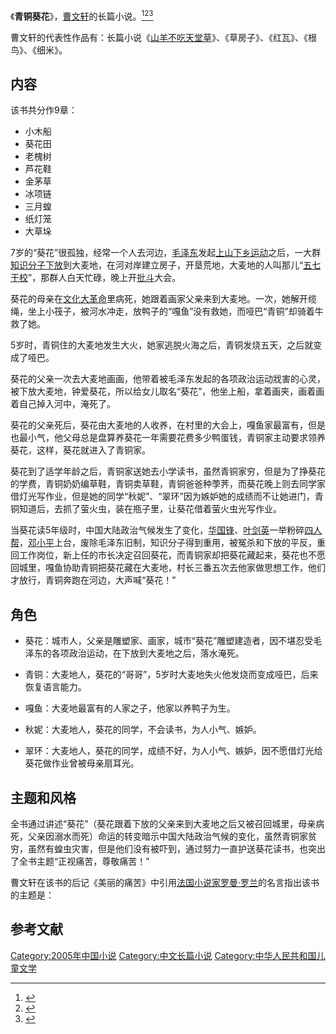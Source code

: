 {{Infobox Book 
|图像      = <!-- [[File:|200px]] -->
|图像说明  = 
|书名      = 《青铜葵花》
|作者      = [[曹文轩|曹文轩]]
|原名      = 
|译者      = 
|插图      = 
|封面设计  = 
|出版地    = {{CHNML}}
|语言      = [[简体中文|简体中文]]
|系列      = 
|题材      = 
|类型      = [[长篇小说|长篇小说]]
|出版者    = 凤凰出版社
|出版日期  = 2005年4月1日
|中文版    = 
|媒介      = [[印刷|印刷]]（平装书）
|页数      = 246
|开本      = 32
|isbn      = 978-7-5346-3336-2
|oclc      = 
|杜威十进制图书分类法= 
|美国国会图书馆图书分类法= 
|上一部作品= 
|下一部作品= 
|引用      = 
|被引用    = 
}}

《'''青铜葵花'''》，[[曹文轩|曹文轩]]的长篇小说。<ref>{{cite web |url=http://news.hexun.com/2014-01-20/161563453.html |title=儿童小说《青铜葵花》典藏本首发 |accessdate=2014 |publisher=和讯网 |work= |language=zh-hans}}</ref><ref>{{cite web |url=http://book.sina.com.cn/news/b/2014-01-13/1409591520.shtml |title=《青铜葵花》“百刷”纪念暨《青铜葵花》首发式 |accessdate=2014 |publisher=新浪网 |work= |language=zh-hans}}</ref><ref>{{cite web |url=http://www.jyb.cn/book/dssx/201212/t20121214_521405.html |title=苏少社《青铜葵花》售出全球英文版权 |accessdate=2012 |publisher=中国教育新闻网 |work= |language=zh-hans}}</ref>

曹文轩的代表性作品有：长篇小说《[[山羊不吃天堂草|山羊不吃天堂草]]》、《草房子》、《红瓦》、《根鸟》、《细米》。

==内容==
该书共分作9章：
*小木船
*葵花田
*老槐树
*芦花鞋
*金茅草
*冰项链
*三月蝗
*纸灯笼
*大草垛

7岁的“葵花”很孤独，经常一个人去河边，[[毛泽东|毛泽东]]发起[[上山下乡运动|上山下乡运动]]之后，一大群[[知识分子|知识分子]][[下放|下放]]到大麦地，在河对岸建立房子，开垦荒地，大麦地的人叫那儿“[[五七干校|五七干校]]”，那群人白天忙碌，晚上开[[批斗|批斗]]大会。

葵花的母亲在[[文化大革命|文化大革命]]里病死，她跟着画家父亲来到大麦地。一次，她解开缆绳，坐上小筏子，被河水冲走，放鸭子的“嘎鱼”没有救她，而哑巴“青铜”却骑着牛救了她。

5岁时，青铜住的大麦地发生大火，她家逃脱火海之后，青铜发烧五天，之后就变成了哑巴。

葵花的父亲一次去大麦地画画，他带着被毛泽东发起的各项政治运动戕害的心灵，被下放大麦地，钟爱葵花，所以给女儿取名“葵花”，他坐上船，拿着画夹，画着画着自己掉入河中，淹死了。

葵花的父亲死后，葵花由大麦地的人收养，在村里的大会上，嘎鱼家最富有，但是也最小气，他父母总是盘算养葵花一年需要花费多少鸭蛋钱，青铜家主动要求领养葵花，这样，葵花就进入了青铜家。

葵花到了适学年龄之后，青铜家送她去小学读书，虽然青铜家穷，但是为了挣葵花的学费，青铜奶奶编草鞋，青铜卖草鞋，青铜爸爸种荸荠，而葵花晚上则去同学家借灯光写作业，但是她的同学“秋妮”、“翠环”因为嫉妒她的成绩而不让她进门，青铜知道后，去抓了萤火虫，装在瓶子里，让葵花借着萤火虫光写作业。

当葵花读5年级时，中国大陆政治气候发生了变化，[[华国锋|华国锋]]、[[叶剑英|叶剑英]]一举粉碎[[四人帮|四人帮]]，[[邓小平|邓小平]]上台，废除毛泽东旧制，知识分子得到重用，被冤杀和下放的平反，重回工作岗位，新上任的市长决定召回葵花，而青铜家却把葵花藏起来，葵花也不愿回城里，嘎鱼协助青铜把葵花藏在大麦地，村长三番五次去他家做思想工作，他们才放行，青铜奔跑在河边，大声喊“葵花！”

==角色==
*葵花：城市人，父亲是雕塑家、画家，城市“葵花”雕塑建造者，因不堪忍受毛泽东的各项政治运动，在下放到大麦地之后，落水淹死。

*青铜：大麦地人，葵花的“哥哥”，5岁时大麦地失火他发烧而变成哑巴，后来恢复语言能力。

*嘎鱼：大麦地最富有的人家之子，他家以养鸭子为生。

*秋妮：大麦地人，葵花的同学，不会读书，为人小气、嫉妒。

*翠环：大麦地人，葵花的同学，成绩不好，为人小气、嫉妒，因不愿借灯光给葵花做作业曾被母亲扇耳光。

==主题和风格==
全书通过讲述“葵花”（葵花跟着下放的父亲来到大麦地之后又被召回城里，母亲病死，父亲因溺水而死）命运的转变暗示中国大陆政治气候的变化，虽然青铜家贫穷，虽然有蝗虫灾害，但是他们没有被吓到，通过努力一直护送葵花读书，也突出了全书主题“正视痛苦，尊敬痛苦！”

曹文轩在该书的后记《美丽的痛苦》中引用[[法国文学|法国小说家]][[罗曼·罗兰|罗曼·罗兰]]的名言指出该书的主题是：
{{cquote|我们应当敢于正视痛苦，尊敬痛苦！欢乐固然值得赞颂，痛苦又何尝不值得赞颂！这两位是姊妹，而且都是圣者。她们锻炼人类开展伟大的灵魂。她们是力，是生，是神。凡是不能兼爱欢乐与痛苦的人，便是既不爱欢乐，亦不爱痛苦。凡能体味她们的，方懂得人生的价值和离开人生时的甜蜜。}}

==参考文献==
{{reflist|refs=
}}

{{DEFAULTSORT:Q青}}
[[Category:2005年中国小说|Category:2005年中国小说]]
[[Category:中文长篇小说|Category:中文长篇小说]]
[[Category:中华人民共和国儿童文学|Category:中华人民共和国儿童文学]]